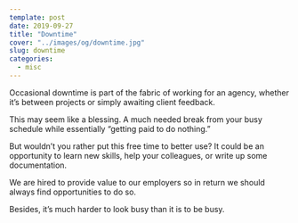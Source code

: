 ```yaml
---
template: post
date: 2019-09-27
title: "Downtime"
cover: "../images/og/downtime.jpg"
slug: downtime
categories:
  - misc
---
```


Occasional downtime is part of the fabric of working for an agency, whether it’s between projects or simply awaiting client feedback.

This may seem like a blessing. A much needed break from your busy schedule while essentially “getting paid to do nothing.”

But wouldn’t you rather put this free time to better use? It could be an opportunity to learn new skills, help your colleagues, or write up some documentation.

We are hired to provide value to our employers so in return we should always find opportunities to do so.

Besides, it’s much harder to look busy than it is to be busy.
